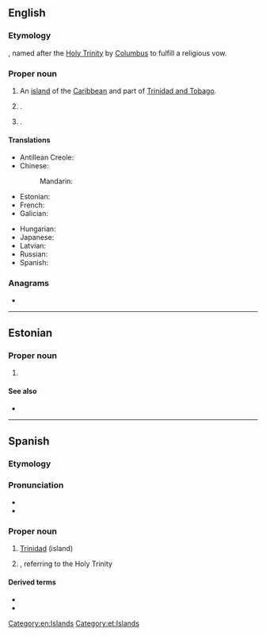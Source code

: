 {{also|trinidad}}
==English==
{{wikipedia}}
{{slim-wikipedia|Trinidad (disambiguation)}}

===Etymology===
{{bor|en|es|trinidad||trinity}}, named after the [[Holy Trinity]] by [[Columbus]] to fulfill a religious vow.

===Proper noun===
{{en-proper noun}}

# An [[island]] of the [[Caribbean]] and part of [[Trinidad and Tobago]].
# {{place|en|home rule municipality/county seat|co/Las Animas County|s/Colorado|c/USA}}.
# {{place|en|city|co/Humboldt County|s/California|c/US}}.

====Translations====
{{trans-top|an island of the Caribbean}}
* Antillean Creole: {{t|gcf|Trinidad}}
* Chinese:
*: Mandarin: {{t+|cmn|特立尼达岛|tr=Tèlìnídádǎo}}
* Estonian: {{t|et|Trinidad}}
* French: {{t+|fr|Trinité|f}}
* Galician: {{t|gl|Trinidade|f}}
{{trans-mid}}
* Hungarian: {{t+|hu|Trinidad}}
* Japanese: {{t|ja|トリニダード島|tr=torinidādotō}}
* Latvian: {{t|lv|Trinidāda|f}}
* Russian: {{t+|ru|Тринида́д|m}}
* Spanish: {{t+|es|Trinidad|f}}
{{trans-bottom}}

===Anagrams===
* {{anagrams|en|a=addiinrt|tindarid}}

[[Category:en:Islands]]

----

==Estonian==
{{wikipedia|lang=et}}

===Proper noun===
{{head|et|proper noun}}

# {{l|en|Trinidad}}

====See also====
* {{l|et|Trinidad ja Tobago}}

[[Category:et:Islands]]

----

==Spanish==

===Etymology===
{{m|es|trinidad||trinity}}

===Pronunciation===
* {{audio|es|LL-Q1321 (spa)-Millars-Trinidad.wav|Audio}}
* {{rhymes|es|ad}}

===Proper noun===
{{head|es|proper noun|f}}

# [[#English|Trinidad]] (island)
# {{given name|es|female}}, referring to the Holy Trinity

====Derived terms====
* {{l|es|trinidadiano}}
* {{l|es|Trinidad y Tobago}}

{{C|es|Islands}}
